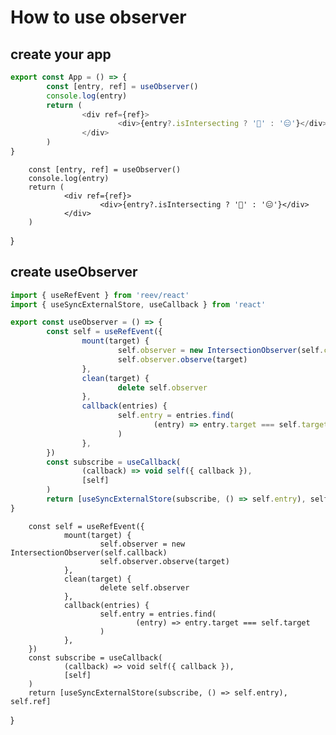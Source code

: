 # How to use observer

## create your app

```ts
export const App = () => {
        const [entry, ref] = useObserver()
        console.log(entry)
        return (
                <div ref={ref}>
                        <div>{entry?.isIntersecting ? '👀' : '😑'}</div>
                </div>
        )
}
```

        const [entry, ref] = useObserver()
        console.log(entry)
        return (
                <div ref={ref}>
                        <div>{entry?.isIntersecting ? '👀' : '😑'}</div>
                </div>
        )
}

<App />

## create useObserver

```ts
import { useRefEvent } from 'reev/react'
import { useSyncExternalStore, useCallback } from 'react'

export const useObserver = () => {
        const self = useRefEvent({
                mount(target) {
                        self.observer = new IntersectionObserver(self.callback)
                        self.observer.observe(target)
                },
                clean(target) {
                        delete self.observer
                },
                callback(entries) {
                        self.entry = entries.find(
                                (entry) => entry.target === self.target
                        )
                },
        })
        const subscribe = useCallback(
                (callback) => void self({ callback }),
                [self]
        )
        return [useSyncExternalStore(subscribe, () => self.entry), self.ref]
}
```


        const self = useRefEvent({
                mount(target) {
                        self.observer = new IntersectionObserver(self.callback)
                        self.observer.observe(target)
                },
                clean(target) {
                        delete self.observer
                },
                callback(entries) {
                        self.entry = entries.find(
                                (entry) => entry.target === self.target
                        )
                },
        })
        const subscribe = useCallback(
                (callback) => void self({ callback }),
                [self]
        )
        return [useSyncExternalStore(subscribe, () => self.entry), self.ref]
}
